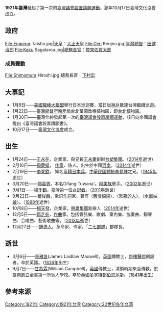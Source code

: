 {{TaiwanYearTOC|1921}}
{{C20YearInTopic|1921年}}

'''1921年臺灣'''發起了第一次的[[臺灣議會設置請願運動|臺灣議會設置請願運動]]，該年10月17日臺灣文化協會成立{{r|陳|page=199}}。

==政府==
<gallery>
File:Emperor Taishō.jpg|[[天皇|天皇]]：[[大正天皇|大正天皇]]
File:Den Kenjiro.jpg|[[臺灣總督|臺灣總督]]：[[田健治郎|田健治郎]]
File:Kaku Sagatarou.jpg|[[總務長官|總務長官]]：[[賀來佐賀太郎|賀來佐賀太郎]]
</gallery>
===成員變動===
<gallery>
File:Shimomura Hiroshi.jpg|總務長官：[[下村宏|下村宏]]
</gallery>

==大事記==
* 1月8日——[[美國職棒大聯盟|美國職棒大聯盟]]舉行日本巡迴賽，當日從[[神戶|神戶]]抵達台灣繼續巡迴。
* 1月22日——[[臺灣總督府殖產局|臺灣總督府殖產局]]台北苗圃改稱植物園，即[[台北植物園|台北植物園]]。
* 1月30日——臺灣仕紳發起第一次的[[臺灣議會設置請願運動|臺灣議會設置請願運動]]，該日向帝國議會提出《臺灣議會設置請願書》{{r|陳|page=199}}。
* 10月17日——[[臺灣文化協會|臺灣文化協會]]成立{{r|陳|page=199}}。

==出生==
* 1月24日——[[王永在|王永在]]，企業家。與兄長[[王永慶|王永慶]]創辦[[台塑集團|台塑集團]]。（[[2014年臺灣|2014年]]逝世）
* 2月10日——[[周夢蝶|周夢蝶]]， [[作家|作家]]、詩人。出生於中國[[河南|河南]]。（[[2014年臺灣|2014年]]逝世）
* 2月19日——[[李登欽|李登欽]]， 知名[[臺籍日本兵|臺籍日本兵]]。[[中華民國總統|中華民國總統]][[李登輝|李登輝]]之兄。（[[1945年臺灣|1945年]]逝世）
* 3月20日——[[郭英男|郭英男]]，本名Difang Tuwana'。[[阿美族|阿美族]]歌手。（[[2002年臺灣|2002年]]逝世）
* 9月1日——[[楊千鶴|楊千鶴]]，臺灣第一位女[[記者|記者]]。（[[2011年臺灣|2011年]]逝世）
* 9月22日——[[葉俊麟|葉俊麟]]，歌詞[[作詞|作詞]]家。著有〈[[舊情綿綿_(1959年歌曲)|舊情綿綿]]〉、〈[[思慕的人|思慕的人]]〉、〈[[水車姑娘|水車姑娘]]〉。（[[1998年臺灣|1998年]]逝世）
* 10月8日——[[楊天發|楊天發]]，企業家。[[興農集團|興農集團]]創辦人（[[2014年臺灣|2014年]]逝世）
* 12月5日——[[郭芝苑|郭芝苑]]，[[作曲|作曲]]家。包括管弦樂、歌劇、室內樂、協奏曲、鋼琴曲、合唱曲、藝術歌曲等。（[[2013年臺灣|2013年]]逝世）
* 12月27日——[[鍾逸人|鍾逸人]]，革命家、作家。「[[二七部隊|二七部隊]]」部隊長。

== 逝世 ==
* 3月6日——[[馬雅各|馬雅各]](James Laidlaw Maxwell)，[[英國|英國]]傳教士，[[新樓醫院|新樓醫院]]創設者。卒於英國。（[[1836年臺灣|1836年]]出生）
* 9月7日——[[甘為霖_(牧師)|甘為霖]](William Campbell)，[[英國|英國]]傳教士，清領時期來臺傳教，於臺南創立全臺第一所盲人學校。卒於英國[[多塞特郡|多塞特郡]][[伯恩茅斯|伯恩茅斯]]。（[[1841年臺灣|1841年]]出生）

== 參考來源 ==
{{reflist|refs=
<ref name="陳">{{cite book |author=陳君愷 |title=《狂飆的年代──1920年代台灣的政治、社會與文化運動》 |publisher=日創社文化  |isbn=978-986-81251-7-9 |date=2006年10月}}</ref>
}}
{{各年台灣}}
[[Category:1921年|Category:1921年]]
[[Category:1921年台灣|Category:1921年台灣]]
[[Category:20世纪各年台湾|Category:20世纪各年台湾]]